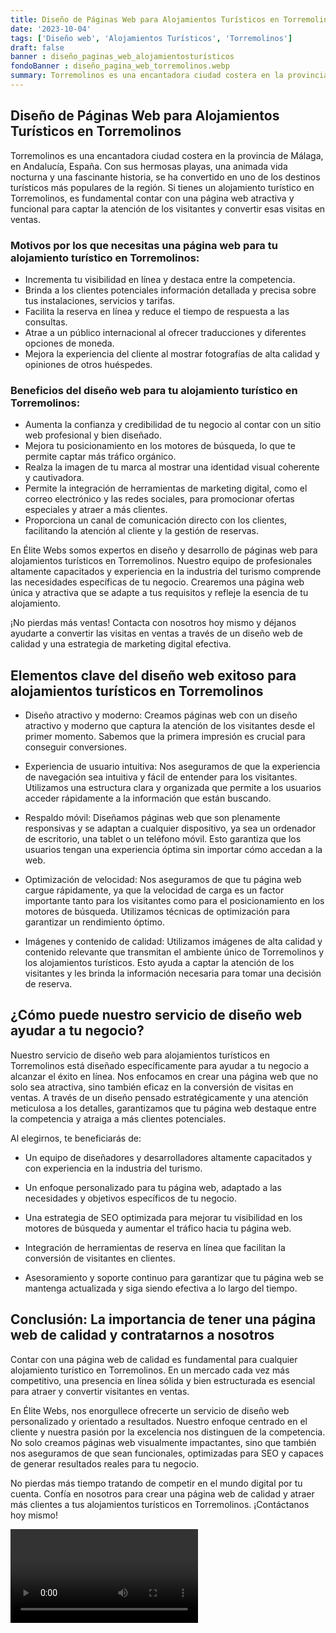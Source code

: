 ```yaml
---
title: Diseño de Páginas Web para Alojamientos Turísticos en Torremolinos
date: '2023-10-04'
tags: ['Diseño web', 'Alojamientos Turísticos', 'Torremolinos']
draft: false
banner : diseño_paginas_web_alojamientosturísticos
fondoBanner : diseño_pagina_web_torremolinos.webp
summary: Torremolinos es una encantadora ciudad costera en la provincia de Málaga, en Andalucía, España. Con sus hermosas playas, una animada vida nocturna y una fascinante historia, se ha convertido en uno de los destinos turísticos más populares de la región. Si tienes un alojamiento turístico en Torremolinos, es fundamental contar con una página web atractiva y funcional para captar la atención de los visitantes y convertir esas visitas en ventas.
---
```


## Diseño de Páginas Web para Alojamientos Turísticos en Torremolinos

Torremolinos es una encantadora ciudad costera en la provincia de Málaga, en Andalucía, España. Con sus hermosas playas, una animada vida nocturna y una fascinante historia, se ha convertido en uno de los destinos turísticos más populares de la región. Si tienes un alojamiento turístico en Torremolinos, es fundamental contar con una página web atractiva y funcional para captar la atención de los visitantes y convertir esas visitas en ventas.

### Motivos por los que necesitas una página web para tu alojamiento turístico en Torremolinos:

- Incrementa tu visibilidad en línea y destaca entre la competencia.
- Brinda a los clientes potenciales información detallada y precisa sobre tus instalaciones, servicios y tarifas.
- Facilita la reserva en línea y reduce el tiempo de respuesta a las consultas.
- Atrae a un público internacional al ofrecer traducciones y diferentes opciones de moneda.
- Mejora la experiencia del cliente al mostrar fotografías de alta calidad y opiniones de otros huéspedes.

### Beneficios del diseño web para tu alojamiento turístico en Torremolinos:

- Aumenta la confianza y credibilidad de tu negocio al contar con un sitio web profesional y bien diseñado.
- Mejora tu posicionamiento en los motores de búsqueda, lo que te permite captar más tráfico orgánico.
- Realza la imagen de tu marca al mostrar una identidad visual coherente y cautivadora.
- Permite la integración de herramientas de marketing digital, como el correo electrónico y las redes sociales, para promocionar ofertas especiales y atraer a más clientes.
- Proporciona un canal de comunicación directo con los clientes, facilitando la atención al cliente y la gestión de reservas.

En Élite Webs somos expertos en diseño y desarrollo de páginas web para alojamientos turísticos en Torremolinos. Nuestro equipo de profesionales altamente capacitados y experiencia en la industria del turismo comprende las necesidades específicas de tu negocio. Crearemos una página web única y atractiva que se adapte a tus requisitos y refleje la esencia de tu alojamiento.

¡No pierdas más ventas! Contacta con nosotros hoy mismo y déjanos ayudarte a convertir las visitas en ventas a través de un diseño web de calidad y una estrategia de marketing digital efectiva.

<GifSeo />

<Cta />

## Elementos clave del diseño web exitoso para alojamientos turísticos en Torremolinos

- Diseño atractivo y moderno: Creamos páginas web con un diseño atractivo y moderno que captura la atención de los visitantes desde el primer momento. Sabemos que la primera impresión es crucial para conseguir conversiones.

- Experiencia de usuario intuitiva: Nos aseguramos de que la experiencia de navegación sea intuitiva y fácil de entender para los visitantes. Utilizamos una estructura clara y organizada que permite a los usuarios acceder rápidamente a la información que están buscando.

- Respaldo móvil: Diseñamos páginas web que son plenamente responsivas y se adaptan a cualquier dispositivo, ya sea un ordenador de escritorio, una tablet o un teléfono móvil. Esto garantiza que los usuarios tengan una experiencia óptima sin importar cómo accedan a la web.

- Optimización de velocidad: Nos aseguramos de que tu página web cargue rápidamente, ya que la velocidad de carga es un factor importante tanto para los visitantes como para el posicionamiento en los motores de búsqueda. Utilizamos técnicas de optimización para garantizar un rendimiento óptimo.

- Imágenes y contenido de calidad: Utilizamos imágenes de alta calidad y contenido relevante que transmitan el ambiente único de Torremolinos y los alojamientos turísticos. Esto ayuda a captar la atención de los visitantes y les brinda la información necesaria para tomar una decisión de reserva.

## ¿Cómo puede nuestro servicio de diseño web ayudar a tu negocio?

Nuestro servicio de diseño web para alojamientos turísticos en Torremolinos está diseñado específicamente para ayudar a tu negocio a alcanzar el éxito en línea. Nos enfocamos en crear una página web que no solo sea atractiva, sino también eficaz en la conversión de visitas en ventas. A través de un diseño pensado estratégicamente y una atención meticulosa a los detalles, garantizamos que tu página web destaque entre la competencia y atraiga a más clientes potenciales.

Al elegirnos, te beneficiarás de:

- Un equipo de diseñadores y desarrolladores altamente capacitados y con experiencia en la industria del turismo.

- Un enfoque personalizado para tu página web, adaptado a las necesidades y objetivos específicos de tu negocio.

- Una estrategia de SEO optimizada para mejorar tu visibilidad en los motores de búsqueda y aumentar el tráfico hacia tu página web.

- Integración de herramientas de reserva en línea que facilitan la conversión de visitantes en clientes.

- Asesoramiento y soporte continuo para garantizar que tu página web se mantenga actualizada y siga siendo efectiva a lo largo del tiempo.

## Conclusión: La importancia de tener una página web de calidad y contratarnos a nosotros

Contar con una página web de calidad es fundamental para cualquier alojamiento turístico en Torremolinos. En un mercado cada vez más competitivo, una presencia en línea sólida y bien estructurada es esencial para atraer y convertir visitantes en ventas.

En Élite Webs, nos enorgullece ofrecerte un servicio de diseño web personalizado y orientado a resultados. Nuestro enfoque centrado en el cliente y nuestra pasión por la excelencia nos distinguen de la competencia. No solo creamos páginas web visualmente impactantes, sino que también nos aseguramos de que sean funcionales, optimizadas para SEO y capaces de generar resultados reales para tu negocio.

No pierdas más tiempo tratando de competir en el mundo digital por tu cuenta. Confía en nosotros para crear una página web de calidad y atraer más clientes a tus alojamientos turísticos en Torremolinos. ¡Contáctanos hoy mismo!

<Video />

<CtaBot job='Alojamientos Turísticos' city='Torremolinos'/>

<Gmaps query='Torremolinos+españa+maps' />
